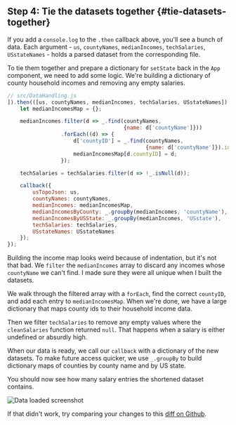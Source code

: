 ## Step 4: Tie the datasets together {#tie-datasets-together}

If you add a `console.log` to the `.then` callback above, you'll see a bunch of
data. Each argument - `us`, `countyNames`, `medianIncomes`, `techSalaries`,
`USstateNames` - holds a parsed dataset from the corresponding file.

To tie them together and prepare a dictionary for `setState` back in the `App`
component, we need to add some logic. We're building a dictionary of county
household incomes and removing any empty salaries.

```javascript
// src/DataHandling.js
]).then(([us, countyNames, medianIncomes, techSalaries, USstateNames]) => {
    let medianIncomesMap = {};

    medianIncomes.filter(d => _.find(countyNames,
                                     {name: d['countyName']}))
                 .forEach((d) => {
                     d['countyID'] = _.find(countyNames,
                                            {name: d['countyName']}).id;
                     medianIncomesMap[d.countyID] = d;
                 });

    techSalaries = techSalaries.filter(d => !_.isNull(d));

    callback({
        usTopoJson: us,
        countyNames: countyNames,
        medianIncomes: medianIncomesMap,
        medianIncomesByCounty: _.groupBy(medianIncomes, 'countyName'),
        medianIncomesByUSState: _.groupBy(medianIncomes, 'USstate'),
        techSalaries: techSalaries,
        USstateNames: USstateNames
    });
});

```

Building the income map looks weird because of indentation, but it's not that
bad. We `filter` the `medianIncomes` array to discard any incomes whose
`countyName` we can't find. I made sure they were all unique when I built the
datasets.

We walk through the filtered array with a `forEach`, find the correct
`countyID`, and add each entry to `medianIncomesMap`. When we're done, we have
a large dictionary that maps county ids to their household income data.

Then we filter `techSalaries` to remove any empty values where the
`cleanSalaries` function returned `null`. That happens when a salary is either
undefined or absurdly high.

When our data is ready, we call our `callback` with a dictionary of the new
datasets. To make future access quicker, we use `_.groupBy` to build dictionary
maps of counties by county name and by US state.

You should now see how many salary entries the shortened dataset contains.

![Data loaded screenshot](https://raw.githubusercontent.com/Swizec/react-d3js-es6-ebook/2018-version/manuscript/resources/images/es6v2/data-loaded-screenshot.png)

If that didn't work, try comparing your changes to this
[diff on Github](https://github.com/Swizec/react-d3-walkthrough-livecode/commit/a170bc8e4001da95306063f55884d7575b9b7b60).